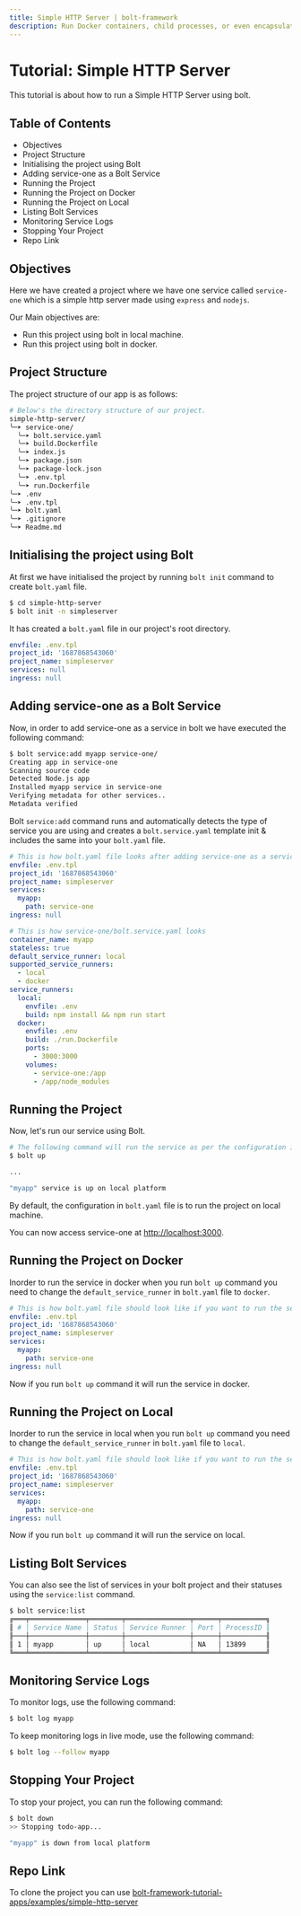 ```yaml
---
title: Simple HTTP Server | bolt-framework
description: Run Docker containers, child processes, or even encapsulate your entire project within a VM, all under one unified API.
---
```



<Meta title="Tutorials/Simple HTTP Server" />

# Tutorial: Simple HTTP Server

This tutorial is about how to run a Simple HTTP Server using bolt.

## Table of Contents

- Objectives
- Project Structure
- Initialising the project using Bolt
- Adding service-one as a Bolt Service
- Running the Project
- Running the Project on Docker
- Running the Project on Local
- Listing Bolt Services
- Monitoring Service Logs
- Stopping Your Project
- Repo Link

## Objectives

Here we have created a project where we have one service called `service-one` which is a simple http server made using `express` and `nodejs`.

Our Main objectives are:

- Run this project using bolt in local machine.
- Run this project using bolt in docker.

## Project Structure

The project structure of our app is as follows:

```bash
# Below's the directory structure of our project.
simple-http-server/
╰─➤ service-one/
  ╰─➤ bolt.service.yaml
  ╰─➤ build.Dockerfile
  ╰─➤ index.js
  ╰─➤ package.json
  ╰─➤ package-lock.json
  ╰─➤ .env.tpl
  ╰─➤ run.Dockerfile
╰─➤ .env
╰─➤ .env.tpl
╰─➤ bolt.yaml
╰─➤ .gitignore
╰─➤ Readme.md
```

## Initialising the project using Bolt

At first we have initialised the project by running `bolt init` command to create `bolt.yaml` file.

```bash
$ cd simple-http-server
$ bolt init -n simpleserver
```

It has created a `bolt.yaml` file in our project's root directory.

```yaml
envfile: .env.tpl
project_id: '1687868543060'
project_name: simpleserver
services: null
ingress: null
```

## Adding service-one as a Bolt Service

Now, in order to add service-one as a service in bolt we have executed the following command:

```bash
$ bolt service:add myapp service-one/
Creating app in service-one
Scanning source code
Detected Node.js app
Installed myapp service in service-one
Verifying metadata for other services..
Metadata verified
```

Bolt `service:add` command runs and automatically detects the type of service you are using and creates a `bolt.service.yaml` template init & includes the same into your `bolt.yaml` file.

```yaml
# This is how bolt.yaml file looks after adding service-one as a service
envfile: .env.tpl
project_id: '1687868543060'
project_name: simpleserver
services:
  myapp:
    path: service-one
ingress: null
```

```yaml
# This is how service-one/bolt.service.yaml looks
container_name: myapp
stateless: true
default_service_runner: local
supported_service_runners:
  - local
  - docker
service_runners:
  local:
    envfile: .env
    build: npm install && npm run start
  docker:
    envfile: .env
    build: ./run.Dockerfile
    ports:
      - 3000:3000
    volumes:
      - service-one:/app
      - /app/node_modules
```

## Running the Project

Now, let's run our service using Bolt.

```bash
# The following command will run the service as per the configuration in bolt.yaml file
$ bolt up

...

"myapp" service is up on local platform
```

By default, the configuration in `bolt.yaml` file is to run the project on local machine.

You can now access service-one at [http://localhost:3000](http://localhost:3000).

## Running the Project on Docker

Inorder to run the service in docker when you run `bolt up` command you need to change the `default_service_runner` in `bolt.yaml` file to `docker`.

```yaml
# This is how bolt.yaml file should look like if you want to run the service in docker
envfile: .env.tpl
project_id: '1687868543060'
project_name: simpleserver
services:
  myapp:
    path: service-one
ingress: null
```

Now if you run `bolt up` command it will run the service in docker.

## Running the Project on Local

Inorder to run the service in local when you run `bolt up` command you need to change the `default_service_runner` in `bolt.yaml` file to `local`.

```yaml
# This is how bolt.yaml file should look like if you want to run the service on local
envfile: .env.tpl
project_id: '1687868543060'
project_name: simpleserver
services:
  myapp:
    path: service-one
ingress: null
```

Now if you run `bolt up` command it will run the service on local.

## Listing Bolt Services

You can also see the list of services in your bolt project and their statuses using the `service:list` command.

```bash
$ bolt service:list
╔═══╤══════════════╤════════╤════════════════╤══════╤═══════════╗
║ # │ Service Name │ Status │ Service Runner │ Port │ ProcessID ║
╟───┼──────────────┼────────┼────────────────┼──────┼───────────╢
║ 1 │ myapp        │ up     │ local          │ NA   │ 13899     ║
╚═══╧══════════════╧════════╧════════════════╧══════╧═══════════╝
```

## Monitoring Service Logs

To monitor logs, use the following command:

```bash
$ bolt log myapp
```

To keep monitoring logs in live mode, use the following command:

```bash
$ bolt log --follow myapp
```

## Stopping Your Project

To stop your project, you can run the following command:

```bash
$ bolt down
>> Stopping todo-app...

"myapp" is down from local platform
```

## Repo Link

To clone the project you can use [bolt-framework-tutorial-apps/examples/simple-http-server](https://github.com/gluestack/bolt-framework-tutorial-apps/tree/main/examples/simple-http-server)
